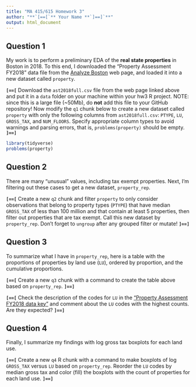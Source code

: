 ---
title: "MA 415/615 Homework 3"
author: "**`[==[`** Your Name **`]==]`**"
output: html_document
---

## Question 1

My work is to perform a preliminary EDA of the **real state properties** in
Boston in 2018. To this end, I downloaded the "Property Assessment FY2018"
data file from the [Analyze Boston](https://data.boston.gov/dataset/property-assessment) web page, and
loaded it into a new dataset called `property`.

**`[==[`** Download the `ast2018full.csv` file from the web page linked above
and put it in a `data` folder on your machine within your hw3 R project. NOTE: since this is a large file (~50Mb), do
**not** add this file to your GitHub repository! 
Now modify the `q1` chunk below to create a new dataset called `property` with
only the following columns from `ast2018full.csv`: `PTYPE`, `LU`, `GROSS_TAX`,
and `NUM_FLOORS`. Specify appropriate column types to avoid warnings and
parsing errors, that is, `problems(property)` should be empty.
**`]==]`**

```{r q1, eval = FALSE}
library(tidyverse)
problems(property)
```


## Question 2

There are many "unusual" values, including tax exempt properties. Next, I'm
filtering out these cases to get a new dataset, `property_rep`.

**`[==[`** Create a new `q2` chunk and filter `property` to only consider
observations that belong to property types (`PTYPE`) that have median
`GROSS_TAX` of less than 100 million and that contain at least 5 properties,
then filter out properties that are tax exempt. Call this new dataset by
`property_rep`. Don't forget to `ungroup` after any grouped filter or mutate!
**`]==]`**


## Question 3

To summarize what I have in `property_rep`, here is a table with the
proportions of properties by land use (`LU`), ordered by proportion, and the cumulative proportions.

**`[==[`** Create a new `q3` chunk with a command to create the table above based on `property_rep`.
**`]==]`**

**`[==[`** Check the description of the codes for `LU` in the ["Property Assessment FY2018 data key"](https://data.boston.gov/dataset/property-assessment/resource/b8e32ddf-671f-4a35-b99f-c060bae958e5) and comment about the `LU` codes with the highest counts. Are they expected? 
**`]==]`**


## Question 4

Finally, I summarize my findings with log gross tax boxplots for each land
use.

**`[==[`** Create a new `q4` R chunk with a command to make boxplots of log
`GROSS_TAX` versus `LU` based on `property_rep`. Reorder the `LU` codes by
median gross tax and color (fill) the boxplots with the count of properties
for each land use. **`]==]`**
